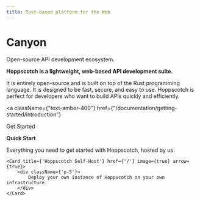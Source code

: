 ```yaml
---
title: Rust-based platform for the Web
---
```


# Canyon

Open-source API development ecosystem.

[//]: # "加粗"

**Hoppscotch is a lightweight, web-based API development suite.**

It is entirely open-source and is built on top of the Rust programming language. It is designed to be fast, secure, and easy to use. Hoppscotch is perfect for developers who want to build APIs quickly and efficiently.

<a
  className={"text-amber-400"}
  href={"/documentation/getting-started/introduction"}
>
  Get Started
</a>

[//]: # "加粗"

**Quick Start**


<Cards>
    <Card title={'Hoppscotch Cloud'} href={'/'} image={true} arrow={true}>
        <div className={'p-5'}>
            Everything you need to get started with Hoppscotch, hosted by us.
        </div>
    </Card>

    <Card title={'Hoppscotch Self-Host'} href={'/'} image={true} arrow={true}>
        <div className={'p-5'}>
            Deploy your own instance of Hoppscotch on your own infrastructure.
        </div>
    </Card>

</Cards>

